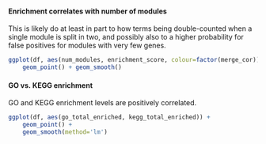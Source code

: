 #### Enrichment correlates with number of modules

This is likely do at least in part to how terms being double-counted when a
single module is split in two, and possibly also to a higher probability for
false positives for modules with very few genes.

```r
ggplot(df, aes(num_modules, enrichment_score, colour=factor(merge_cor))) + 
    geom_point() + geom_smooth()

```

#### GO vs. KEGG enrichment

GO and KEGG enrichment levels are positively correlated.

```r
ggplot(df, aes(go_total_enriched, kegg_total_enriched)) + 
    geom_point() +
    geom_smooth(method='lm')
```
